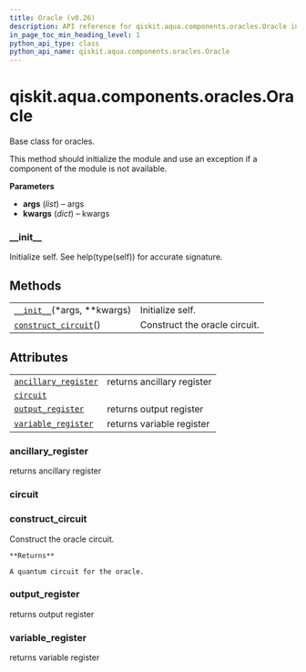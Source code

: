 ```yaml
---
title: Oracle (v0.26)
description: API reference for qiskit.aqua.components.oracles.Oracle in qiskit v0.26
in_page_toc_min_heading_level: 1
python_api_type: class
python_api_name: qiskit.aqua.components.oracles.Oracle
---
```


<span id="qiskit-aqua-components-oracles-oracle" />

# qiskit.aqua.components.oracles.Oracle

<Class id="qiskit.aqua.components.oracles.Oracle" isDedicatedPage={true} github="https://github.com/qiskit-community/qiskit-aqua/tree/stable/0.9/qiskit/aqua/components/oracles/oracle.py" signature="Oracle(*args, **kwargs)" modifiers="class">
  Base class for oracles.

  This method should initialize the module and use an exception if a component of the module is not available.

  **Parameters**

  *   **args** (*list*) – args
  *   **kwargs** (*dict*) – kwargs

  ### \_\_init\_\_

  <Function id="qiskit.aqua.components.oracles.Oracle.__init__" signature="__init__(*args, **kwargs)" modifiers="abstract">
    Initialize self. See help(type(self)) for accurate signature.
  </Function>

  ## Methods

  |                                                                                                                                             |                               |
  | ------------------------------------------------------------------------------------------------------------------------------------------- | ----------------------------- |
  | [`__init__`](#qiskit.aqua.components.oracles.Oracle.__init__ "qiskit.aqua.components.oracles.Oracle.__init__")(\*args, \*\*kwargs)          | Initialize self.              |
  | [`construct_circuit`](#qiskit.aqua.components.oracles.Oracle.construct_circuit "qiskit.aqua.components.oracles.Oracle.construct_circuit")() | Construct the oracle circuit. |

  ## Attributes

  |                                                                                                                                              |                            |
  | -------------------------------------------------------------------------------------------------------------------------------------------- | -------------------------- |
  | [`ancillary_register`](#qiskit.aqua.components.oracles.Oracle.ancillary_register "qiskit.aqua.components.oracles.Oracle.ancillary_register") | returns ancillary register |
  | [`circuit`](#qiskit.aqua.components.oracles.Oracle.circuit "qiskit.aqua.components.oracles.Oracle.circuit")                                  |                            |
  | [`output_register`](#qiskit.aqua.components.oracles.Oracle.output_register "qiskit.aqua.components.oracles.Oracle.output_register")          | returns output register    |
  | [`variable_register`](#qiskit.aqua.components.oracles.Oracle.variable_register "qiskit.aqua.components.oracles.Oracle.variable_register")    | returns variable register  |

  ### ancillary\_register

  <Function id="qiskit.aqua.components.oracles.Oracle.ancillary_register" signature="ancillary_register" modifiers="abstract property">
    returns ancillary register
  </Function>

  ### circuit

  <Attribute id="qiskit.aqua.components.oracles.Oracle.circuit" />

  ### construct\_circuit

  <Function id="qiskit.aqua.components.oracles.Oracle.construct_circuit" signature="construct_circuit()" modifiers="abstract">
    Construct the oracle circuit.

    **Returns**

    A quantum circuit for the oracle.
  </Function>

  ### output\_register

  <Function id="qiskit.aqua.components.oracles.Oracle.output_register" signature="output_register" modifiers="abstract property">
    returns output register
  </Function>

  ### variable\_register

  <Function id="qiskit.aqua.components.oracles.Oracle.variable_register" signature="variable_register" modifiers="abstract property">
    returns variable register
  </Function>
</Class>

